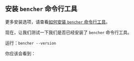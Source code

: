 
## 安装 `bencher` 命令行工具

<CliInstallScripts />

更多安装选项，请查看[如何安装 `bencher` 命令行工具](/zh/docs/how-to/install-cli)。

现在，让我们测试一下我们是否已经安装了 `bencher` 命令行工具。

运行：`bencher --version`

你应该会看到：

<QSCliVersionOutput />

